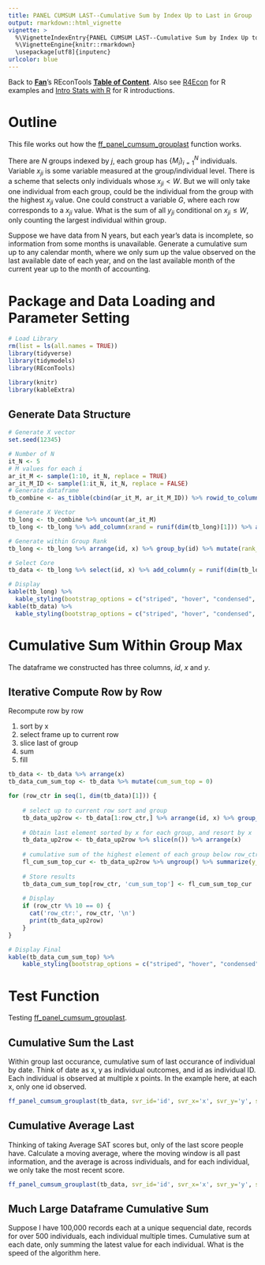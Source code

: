 ```yaml
---
title: PANEL CUMSUM LAST--Cumulative Sum by Index Up to Last in Group
output: rmarkdown::html_vignette
vignette: >
  %\VignetteIndexEntry{PANEL CUMSUM LAST--Cumulative Sum by Index Up to Last in Group}
  %\VignetteEngine{knitr::rmarkdown}
  \usepackage[utf8]{inputenc}
urlcolor: blue
---
```


Back to **[Fan](https://fanwangecon.github.io/)**'s REconTools **[Table of Content](https://fanwangecon.github.io/REconTools/)**. Also see [R4Econ](https://fanwangecon.github.io/R4Econ/) for R examples and [Intro Stats with R](https://fanwangecon.github.io/Stat4Econ/) for R introductions.

# Outline

This file works out how the [ff_panel_cumsum_grouplast](https://fanwangecon.github.io/REconTools/reference/ff_panel_cumsum_grouplast.html) function works.

There are $N$ groups indexed by $j$, each group has $\left\{M_{i}\right\}_{i=1}^{N}$ individuals. Variable $x_{ji}$ is some variable measured at the group/individual level. There is a scheme that selects only individuals whose $x_{ji} < W$. But we will only take one individual from each group, could be the individual from the group with the highest $x_{ji}$ value. One could construct a variable $G$, where each row corresponds to a $x_{ji}$ value. What is the sum of all $y_{ji}$ conditional on $x_{ji} \le W$, only counting the largest individual within group. 

Suppose we have data from N years, but each year's data is incomplete, so information from some months is unavailable. Generate a cumulative sum up to any calendar month, where we only sum up the value observed on the last available date of each year, and on the last available month of the current year up to the month of accounting. 

# Package and Data Loading and Parameter Setting

```r
# Load Library
rm(list = ls(all.names = TRUE))
library(tidyverse)
library(tidymodels)
library(REconTools)

library(knitr)
library(kableExtra)
```

## Generate Data Structure

```r
# Generate X vector
set.seed(12345)

# Number of N
it_N <- 5
# M values for each i
ar_it_M <- sample(1:10, it_N, replace = TRUE)
ar_it_M_ID <- sample(1:it_N, it_N, replace = FALSE)
# Generate dataframe
tb_combine <- as_tibble(cbind(ar_it_M, ar_it_M_ID)) %>% rowid_to_column(var = "id")

# Generate X Vector
tb_long <- tb_combine %>% uncount(ar_it_M) 
tb_long <- tb_long %>% add_column(xrand = runif(dim(tb_long)[1])) %>% arrange(xrand) %>% mutate(x = row_number())

# Generate within Group Rank
tb_long <- tb_long %>% arrange(id, x) %>% group_by(id) %>% mutate(rank_l = row_number())

# Select Core
tb_data <- tb_long %>% select(id, x) %>% add_column(y = runif(dim(tb_long)[1])) %>% arrange(id,x) %>% group_by(id) %>% mutate(y = cumsum(y))

# Display
kable(tb_long) %>%
  kable_styling(bootstrap_options = c("striped", "hover", "condensed", "responsive"))
kable(tb_data) %>%
  kable_styling(bootstrap_options = c("striped", "hover", "condensed", "responsive"))
```

# Cumulative Sum Within Group Max

The dataframe we constructed has three columns, *id*, *x* and *y*. 

## Iterative Compute Row by Row

Recompute row by row 

1. sort by x
2. select frame up to current row
3. slice last of group
4. sum
5. fill

```r

tb_data <- tb_data %>% arrange(x)
tb_data_cum_sum_top <- tb_data %>% mutate(cum_sum_top = 0)

for (row_ctr in seq(1, dim(tb_data)[1])) {
  
    # select up to current row sort and group
    tb_data_up2row <- tb_data[1:row_ctr,] %>% arrange(id, x) %>% group_by(id) 
    
    # Obtain last element sorted by x for each group, and resort by x    
    tb_data_up2row <- tb_data_up2row %>% slice(n()) %>% arrange(x)
    
    # cumulative sum of the highest element of each group below row_ctr
    fl_cum_sum_top_cur <- tb_data_up2row %>% ungroup() %>% summarize(y_sum_top_up2row = sum(y)) %>% pull(y_sum_top_up2row)
    
    # Store results
    tb_data_cum_sum_top[row_ctr, 'cum_sum_top'] <- fl_cum_sum_top_cur
    
    # Display
    if (row_ctr %% 10 == 0) {
      cat('row_ctr:', row_ctr, '\n')
      print(tb_data_up2row)
    }
}

# Display Final
kable(tb_data_cum_sum_top) %>%
    kable_styling(bootstrap_options = c("striped", "hover", "condensed", "responsive"))
```

# Test Function

Testing [ff_panel_cumsum_grouplast](https://fanwangecon.github.io/REconTools/reference/ff_panel_cumsum_grouplast.html).

## Cumulative Sum the Last

Within group last occurance, cumulative sum of last occurance of individual by date. Think of date as x, y as individual outcomes, and id as individual ID. Each individual is observed at multiple x points. In the example here, at each x, only one id observed.


```r
ff_panel_cumsum_grouplast(tb_data, svr_id='id', svr_x='x', svr_y='y', svr_cumsumtop = 'y_cumsum', stat='sum')
```

## Cumulative Average Last

Thinking of taking Average SAT scores but, only of the last score people have. Calculate a moving average, where the moving window is all past information, and the average is across individuals, and for each individual, we only take the most recent score. 

```r
ff_panel_cumsum_grouplast(tb_data, svr_id='id', svr_x='x', svr_y='y', svr_cumsumtop = 'y_movingaverage_mean', stat='mean')
```

## Much Large Dataframe Cumulative Sum

Suppose I have 100,000 records each at a unique sequencial date, records for over 500 individuals, each individual multiple times. Cumulative sum at each date, only summing the latest value for each individual. What is the speed of the algorithm here. 
